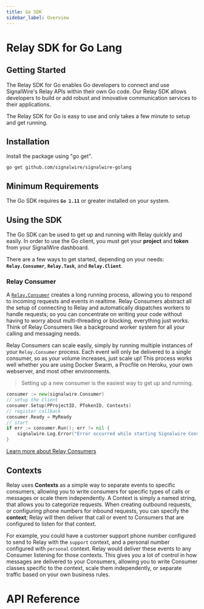 ```yaml
---
title: Go SDK
sidebar_label: Overview
---
```


[link]: ./consumer.mdx

# Relay SDK for Go Lang

## Getting Started

The Relay SDK for Go enables Go developers to connect and use SignalWire's Relay APIs within their own Go code. Our Relay SDK allows developers to build or add robust and innovative communication services to their applications.

The Relay SDK for Go is easy to use and only takes a few minute to setup and get running.



## Installation

Install the package using "go get".

```shell
go get github.com/signalwire/signalwire-golang
```

## Minimum Requirements

The Go SDK requires **`Go 1.11`** or greater installed on your system.

## Using the SDK

The Go SDK can be used to get up and running with Relay quickly and easily. In order to use the Go client, you must get your **project** and **token** from your SignalWire dashboard.

There are a few ways to get started, depending on your needs: **`Relay.Consumer`**, **`Relay.Task`**, and **`Relay.Client`**.

### Relay Consumer

A [`Relay.Consumer`][link] creates a long running process, allowing you to respond to incoming requests and events in realtime. Relay Consumers abstract all the setup of connecting to Relay and automatically dispatches workers to handle requests; so you can concentrate on writing your code without having to worry about multi-threading or blocking, everything just works. Think of Relay Consumers like a background worker system for all your calling and messaging needs.

Relay Consumers can scale easily, simply by running multiple instances of your `Relay.Consumer` process. Each event will only be delivered to a single consumer, so as your volume increases, just scale up! This process works well whether you are using Docker Swarm, a Procfile on Heroku, your own webserver, and most other environments.

> Setting up a new consumer is the easiest way to get up and running.

```go
consumer := new(signalwire.Consumer)
// setup the Client
consumer.Setup(PProjectID, PTokenID, Contexts)
// register callback
consumer.Ready = MyReady
// start
if err := consumer.Run(); err != nil {
	signalwire.Log.Error("Error occurred while starting Signalwire Consumer\n")
}
```

[Learn more about Relay Consumers][link]



## Contexts

Relay uses **Contexts** as a simple way to separate events to specific consumers, allowing you to write consumers for specific types of calls or messages or scale them independently. A Context is simply a named string, that allows you to categorize requests. When creating outbound requests, or configuring phone numbers for inbound requests, you can specify the **context**; Relay will then deliver that call or event to Consumers that are configured to listen for that context.

For example, you could have a customer support phone number configured to send to Relay with the `support` context, and a personal number configured with `personal` context. Relay would deliver these events to any Consumer listening for those contexts. This gives you a lot of control in how messages are delivered to your Consumers, allowing you to write Consumer classes specific to the context, scale them independently, or separate traffic based on your own business rules.

# API Reference
